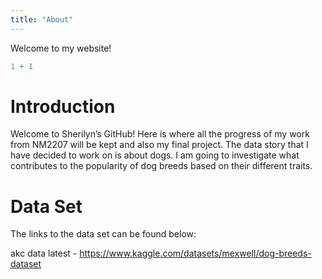 ```yaml
---
title: "About"
---
```


Welcome to my website!

```r
1 + 1 
```

# Introduction

Welcome to Sherilyn's GitHub! Here is where all the progress of my work from NM2207 will be kept and also my final project. The data story that I have decided to work on is about dogs. I am going to investigate what contributes to the popularity of dog breeds based on their different traits.

# Data Set

The links to the data set can be found below:

akc data latest - <https://www.kaggle.com/datasets/mexwell/dog-breeds-dataset>
